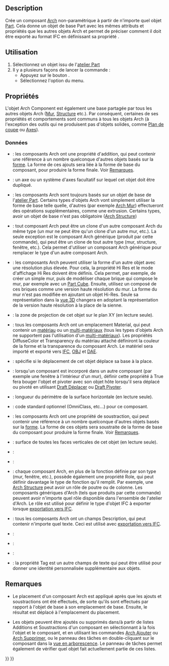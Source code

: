 <languages/>

{{Docnav/fr
|[[BIM_Library/fr|Bibliothèque]]
|[[Arch_Reference/fr|Référence externe]]
|[[BIM_Workbench/fr|Atelier BIM]]
|IconL=BIM_Library.svg
|IconR=Arch_Reference.svg
|IconC=Workbench_BIM.svg
}}

{{VeryImportantMessage|Cette commande fait partie de l'ensemble intégré de l'[[BIM_Workbench/fr|atelier BIM]] avec la V1.0<br>
Cette page a été mise à jour pour cette version.}}

{{GuiCommand/fr
|Name=Arch Component
|Name/fr=Arch Composant
|MenuLocation=3D/BIM → Outils 3D génériques → Composant
|Workbenches=[[BIM_Workbench/fr|BIM]]
}}

==Description==

Crée un composant [[BIM_Workbench/fr|Arch]] non-paramétrique à partir de n'importe quel objet [[Part_Workbench/fr|Part]]. Cela donne un objet de base Part avec les mêmes attributs et propriétés que les autres objets Arch et permet de préciser comment il doit être exporté au format IFC en définissant sa propriété {{PropertyData|Ifc Type}}.

<span id="Usage"></span>
==Utilisation==

# Sélectionnez un objet issu de l'[[Part Workbench/fr|atelier Part]]
# Il y a plusieurs façons de lancer la commande :
#* Appuyez sur le bouton {{Button|[[Image:Arch_Component.svg|16px]] [[Arch_Component/fr|Composant]]}}.
#* Sélectionnez l'option {{MenuCommand|3D/BIM → Outils 3D génériques → [[Image:Arch_Component.svg|16px]] Composant}} du menu.

<span id="Properties"></span>
==Propriétés==

L'objet Arch Component est également une base partagée par tous les autres objets Arch ([[Arch_Wall/fr|Mur]], [[Arch_Structure/fr|Structure]] etc.). Par conséquent, certaines de ses propriétés et comportements sont communs à tous les objets Arch (à l'exception des outils qui ne produisent pas d'objets solides, comme [[Arch_SectionPlane/fr|Plan de coupe]] ou [[Arch_Axis/fr|Axes]]).

<span id="Data"></span>
===Données===

{{TitleProperty|Component}}

* {{PropertyData|Additions|LinkList}} : les composants Arch ont une propriété d'addition, qui peut contenir une référence à un nombre quelconque d'autres objets basés sur la [[Part_Workbench/fr|forme]]. La forme de ces ajouts sera liée à la forme de base du composant, pour produire la forme finale. Voir [[##Remarques|Remarques]].

* {{PropertyData|Axis|Link}} : un axe ou un système d'axes facultatif sur lequel cet objet doit être dupliqué.

* {{PropertyData|Base|Link}} : les composants Arch sont toujours basés sur un objet de base de l'[[Part_Workbench/fr|atelier Part]]. Certains types d'objets Arch vont simplement utiliser la forme de base telle quelle, d'autres (par exemple [[Arch_Wall/fr|Arch Mur]]) effectueront des opérations supplémentaires, comme une extrusion. Certains types, avoir un objet de base n'est pas obligatoire ([[Arch_Structure/fr|Arch Structure]])

* {{PropertyData|Clone Of|Link}} : tout composant Arch peut être un clone d'un autre composant Arch du même type (un mur ne peut être qu'un clone d'un autre mur, etc.). La seule exception est le composant Arch générique (produit par cette commande), qui peut être un clone de tout autre type (mur, structure, fenêtre, etc.). Cela permet d'utiliser un composant Arch générique pour remplacer le type d'un autre composant Arch.

* {{PropertyData|Hi Res|Link}} : les composants Arch peuvent utiliser la forme d'un autre objet avec une résolution plus élevée. Pour cela, la propriété Hi Res et le mode d'affichage Hi Res doivent être définis. Cela permet, par exemple, de créer un simple mur, puis de modéliser chaque brique qui compose le mur, par exemple avec un [[Part_Box/fr|Part Cube]]. Ensuite, utilisez un composé de ces briques comme une version haute résolution du mur. La forme du mur n'est pas modifiée en ajoutant un objet Hi-Res. Seule sa représentation dans la [[3D_view/fr|vue 3D]] changera en adoptant la représentation de la version haute résolution à la place de la sienne.

* {{PropertyData|Horizontal Area|Area}} : la zone de projection de cet objet sur le plan XY (en lecture seule).

* {{PropertyData|Material|Link}} : tous les composants Arch ont un emplacement Material, qui peut contenir un [[Arch_SetMaterial/fr|matériau]] ou un [[Arch_MultiMaterial/fr|multi-matériaux]] (tous les types d'objets Arch ne supportent pas l'utilisation d'un [[Arch_MultiMaterial/fr|multi-matériaux]]). Les propriétés DiffuseColor et Transparency du matériau attaché définiront la couleur de la forme et la transparence du composant Arch. Le matériel sera importé et exporté vers [[Arch_IFC/fr|IFC]], [[Arch_OBJ/fr|OBJ]] et [[Arch_DAE/fr|DAE]].

* {{PropertyData|Move Base|Bool}} : spécifie si le déplacement de cet objet déplace sa base à la place.

* {{PropertyData|Move With Host|Bool}} : lorsqu'un composant est incorporé dans un autre composant (par exemple une fenêtre à l'intérieur d'un mur), définir cette propriété à True fera bouger l'objet et pivoter avec son objet hôte lorsqu'il sera déplacé ou pivoté en utilisant [[Draft_Move/fr|Draft Déplacer]] ou [[Draft_Rotate/fr|Draft Pivoter]].

* {{PropertyData|Perimeter Length|Length}} : longueur du périmètre de la surface horizontale (en lecture seule).

* {{PropertyData|Standard Code|String}} : code standard optionnel (OmniClass, etc...) pour ce composant.

* {{PropertyData|Subtractions|LinkList}} : les composants Arch ont une propriété de soustraction, qui peut contenir une référence à un nombre quelconque d'autres objets basés sur la [[Part_Workbench/fr|forme]]. La forme de ces objets sera soustraite de la forme de base du composant pour produire la forme finale. Voir [[##Remarques|Remarques]].

* {{PropertyData|Vertical Area|Area}} : surface de toutes les faces verticales de cet objet (en lecture seule).

{{TitleProperty|IFC}}

* {{PropertyData|Ifc Data|Map|Hidden}} :

* {{PropertyData|Ifc Properties|Map|Hidden}} :

* {{PropertyData|Ifc Type|Enumeration}} : chaque composant Arch, en plus de la fonction définie par son type (mur, fenêtre, etc.), possède également une propriété Role, qui peut définir davantage le type de fonction qu'il remplit. Par exemple, une [[Arch_Structure/fr|Arch Structure]] peut avoir un rôle de poutre ou de colonne. Les composants génériques d'Arch (tels que produits par cette commande) peuvent avoir n'importe quel rôle disponible dans l'ensemble de l'atelier d'Arch. Le rôle est utilisé pour définir le type d'objet IFC à exporter lorsque [[Arch_IFC/fr|exportation vers IFC]].

{{TitleProperty|IFC Attributes}}

* {{PropertyData|Description|String}} : tous les composants Arch ont un champs Description, qui peut contenir n'importe quel texte. Ceci est utilisé avec [[Arch_IFC/fr|exportation vers IFC]].

* {{PropertyData|Global Id|String}} :

* {{PropertyData|Object Type|String}} :

* {{PropertyData|Predefined Type|Enumeration}} :

* {{PropertyData|Tag|Enumeration}} : la propriété Tag est un autre champs de texte qui peut être utilisé pour donner une identité personnalisée supplémentaire aux objets.

<span id="Notes"></span>
==Remarques==

* Le placement d'un composant Arch est appliqué après que les ajouts et soustractions ont été effectués, de sorte qu'ils sont effectués par rapport à l'objet de base à son emplacement de base. Ensuite, le résultat est déplacé à l'emplacement du placement.

* Les objets peuvent être ajoutés ou supprimés dans/à partir de listes Additions et Soustractions d'un composant en sélectionnant à la fois l'objet et le composant, et en utilisant les commandes [[Arch_Add/fr|Arch Ajouter]] ou [[Arch_Remove/fr|Arch Supprimer]], ou le panneau des tâches en double-cliquant sur le composant dans la [[Tree_view/fr|vue en arborescence]]. Le panneau de tâches permet également de vérifier quel objet fait actuellement partie de ces listes.


{{Docnav/fr
|[[BIM_Library/fr|Bibliothèque]]
|[[Arch_Reference/fr|Référence externe]]
|[[BIM_Workbench/fr|Atelier BIM]]
|IconL=BIM_Library.svg
|IconR=Arch_Reference.svg
|IconC=Workbench_BIM.svg
}}

{{BIM_Tools_navi{{#translation:}}}}
{{Userdocnavi{{#translation:}}}}